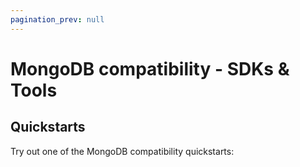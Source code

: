 ```yaml
---
pagination_prev: null
---
```



# MongoDB compatibility - SDKs & Tools

<SDKsToolsMongoDBCompatibilityCards />

## Quickstarts

Try out one of the MongoDB compatibility quickstarts:

<MongoDBQuickStartsCards title={null} />
